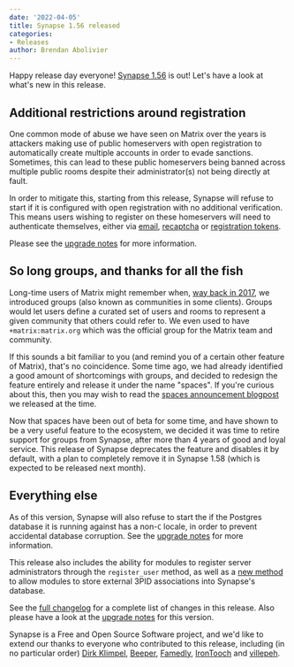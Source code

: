 ```yaml
---
date: '2022-04-05'
title: Synapse 1.56 released
categories:
- Releases
author: Brendan Abolivier
---
```


Happy release day everyone! [Synapse
1.56](https://github.com/matrix-org/synapse/releases/tag/v1.56.0) is out! Let's
have a look at what's new in this release.

## Additional restrictions around registration

One common mode of abuse we have seen on Matrix over the years is attackers
making use of public homeservers with open registration to automatically create
multiple accounts in order to evade sanctions. Sometimes, this can lead to these
public homeservers being banned across multiple public rooms despite their
administrator(s) not being directly at fault.

In order to mitigate this, starting from this release, Synapse will refuse to
start if it is configured with open registration with no additional
verification. This means users wishing to register on these homeservers will
need to authenticate themselves, either via
[email](https://github.com/matrix-org/synapse/blob/8a519f8abc6de772167c2cca101d22ee2052fafc/docs/sample_config.yaml#L1285),
[recaptcha](https://matrix-org.github.io/synapse/v1.56/CAPTCHA_SETUP.html) or
[registration
tokens](https://matrix-org.github.io/synapse/v1.56/usage/administration/admin_api/registration_tokens.html).

Please see the [upgrade
notes](https://matrix-org.github.io/synapse/v1.56/upgrade.html#open-registration-without-verification-is-now-disabled-by-default)
for more information.

## So long groups, and thanks for all the fish

Long-time users of Matrix might remember when, [way back in
2017](https://matrix.org/blog/2017/10/24/synapse-0-24-is-here), we introduced
groups (also known as communities in some clients). Groups would let users
define a curated set of users and rooms to represent a given community that
others could refer to. We even used to have `+matrix:matrix.org` which was
the official group for the Matrix team and community.

If this sounds a bit familiar to you (and remind you of a certain other feature
of Matrix), that's no coincidence. Some time ago, we had already identified a
good amount of shortcomings with groups, and decided to redesign the feature
entirely and release it under the name "spaces". If you're curious about this,
then you may wish to read the [spaces announcement
blogpost](https://matrix.org/blog/2021/05/17/the-matrix-space-beta) we released
at the time.

Now that spaces have been out of beta for some time, and have shown to be a very
useful feature to the ecosystem, we decided it was time to retire support for
groups from Synapse, after more than 4 years of good and loyal service. This
release of Synapse deprecates the feature and disables it by default, with a
plan to completely remove it in Synapse 1.58 (which is expected to be released
next month).

## Everything else

As of this version, Synapse will also refuse to start the if the Postgres
database it is running against has a non-`C` locale, in order to prevent
accidental database corruption. See the [upgrade
notes](https://matrix-org.github.io/synapse/v1.56/upgrade.html#change-in-behaviour-for-postgresql-databases-with-unsafe-locale)
for more information.

This release also includes the ability for modules to register server
administrators through the `register_user` method, as well as a [new
method](https://github.com/matrix-org/synapse/blob/v1.56.0/synapse/module_api/__init__.py#L1290-L1312)
to allow modules to store external 3PID associations into Synapse's database.

See the [full
changelog](https://github.com/matrix-org/synapse/releases/tag/v1.56.0) for a
complete list of changes in this release. Also please have a look at the
[upgrade
notes](https://matrix-org.github.io/synapse/v1.56/upgrade#upgrading-to-v1560)
for this version.

Synapse is a Free and Open Source Software project, and we'd like to extend our
thanks to everyone who contributed to this release, including (in no particular
order) [Dirk Klimpel](https://github.com/dklimpel),
[Beeper](https://www.beeper.com/), [Famedly](https://famedly.com/),
[IronTooch](https://github.com/IronTooch) and
[villepeh](https://github.com/villepeh).

